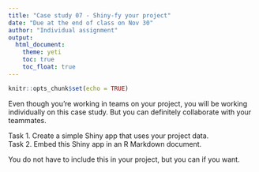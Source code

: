 ```yaml
---
title: "Case study 07 - Shiny-fy your project"
date: "Due at the end of class on Nov 30"
author: "Individual assignment"
output: 
  html_document: 
    theme: yeti
    toc: true
    toc_float: true
---
```


```r
knitr::opts_chunk$set(echo = TRUE)
```

Even though you're working in teams on your project, you will be working individually on this case
study. But you can definitely collaborate with your teammates.

Task 1. Create a simple Shiny app that uses your project data.  
Task 2. Embed this Shiny app in an R Markdown document.

You do not have to include this in your project, but you can if you want.
